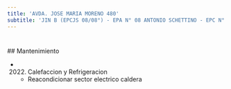 ```yaml
---
title: 'AVDA. JOSE MARIA MORENO 480'
subtitle: 'JIN B (EPCJS 08/08°) - EPA N° 08 ANTONIO SCHETTINO - EPC N° 08 ANTONIO SCHETTINO'
---
```


#


 ## Mantenimiento

*  (2022) Calefaccion y Refrigeracion 
    + Reacondicionar sector electrico caldera



